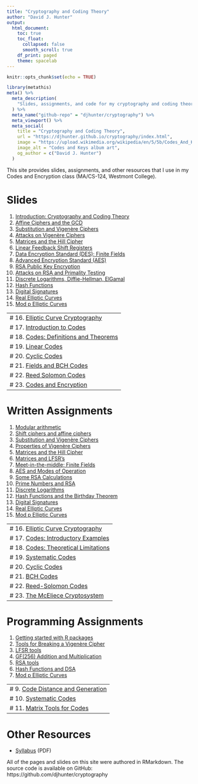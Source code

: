 ```yaml
---
title: "Cryptography and Coding Theory"
author: "David J. Hunter"
output:
  html_document:
    toc: true
    toc_float:
      collapsed: false
      smooth_scroll: true
    df_print: paged
    theme: spacelab
---
```


```r
knitr::opts_chunk$set(echo = TRUE)
```

```r
library(metathis)
meta() %>%
  meta_description(
    "Slides, assignments, and code for my cryptography and coding theory class."
  ) %>%
  meta_name("github-repo" = "djhunter/cryptography") %>%
  meta_viewport() %>%
  meta_social(
    title = "Cryptography and Coding Theory",
    url = "https://djhunter.github.io/cryptography/index.html",
    image = "https://upload.wikimedia.org/wikipedia/en/5/5b/Codes_And_Keys_Death_Cab_For_Cutie.jpg",
    image_alt = "Codes and Keys album art",
    og_author = c("David J. Hunter")
  )
```

This site provides slides, assignments, and other resources that I use in my Codes and Encryption class (MA/CS-124, Westmont College).

# Slides 

1. [Introduction: Cryptography and Coding Theory](slides/01intro_crypto.html) 
2. [Affine Ciphers and the GCD](slides/02affine_ciphers.html) 
3. [Substitution and Vigenère Ciphers](slides/03vigenere_ciphers.html)
4. [Attacks on Vigenère Ciphers](slides/04vigenere_attacks.html)
5. [Matrices and the Hill Cipher](slides/05matrix_hill.html)
6. [Linear Feedback Shift Registers](slides/06lfsr.html)
7. [Data Encryption Standard (DES); Finite Fields](slides/07desaes1.html)
8. [Advanced Encryption Standard (AES)](slides/08desaes2.html)
9. [RSA Public Key Encryption](slides/09rsa1.html)
10. [Attacks on RSA and Primality Testing](slides/10rsa2.html)
11. [Discrete Logarithms, Diffie-Hellman, ElGamal](slides/11discrete_logs.html)
12. [Hash Functions](slides/12hash_functions.html)
13. [Digital Signatures](slides/13digital_sigs.html)
14. [Real Elliptic Curves](slides/14elliptic_curves1.html)
15. [Mod p Elliptic Curves](slides/15elliptic_curves2.html)

---
# 16. [Elliptic Curve Cryptography](slides/16elliptic_curves3.html)
# 17. [Introduction to Codes](slides/17codes1.html)
# 18. [Codes: Definitions and Theorems](slides/18codes2.html)
# 19. [Linear Codes](slides/19codes3.html)
# 20. [Cyclic Codes](slides/20codes4.html)
# 21. [Fields and BCH Codes](slides/21codes5.html)
# 22. [Reed Solomon Codes](slides/22codes6.html)
# 23. [Codes and Encryption](slides/23codes7.html)
---

# Written Assignments

1. [Modular arithmetic](assignments/01modding.html)
2. [Shift ciphers and affine ciphers](assignments/02shiftaffine.html)
3. [Substitution and Vigenère Ciphers](assignments/03subciphers.html)
4. [Properties of Vigenère Ciphers](assignments/04vigenere.html)
5. [Matrices and the Hill Cipher](assignments/05mathill.html)
6. [Matrices and LFSR's](assignments/06matlfsr.html)
7. [Meet-in-the-middle; Finite Fields](assignments/07mitmff.html)
8. [AES and Modes of Operation](assignments/08aesmodes.html)
9. [Some RSA Calculations](assignments/09rsacalc.html)
10. [Prime Numbers and RSA](assignments/10primes.html)
11. [Discrete Logarithms](assignments/11dlogs.html)
12. [Hash Functions and the Birthday Theorem](assignments/12hash.html)
13. [Digital Signatures](assignments/13sigs.html)
14. [Real Elliptic Curves](assignments/14real_ell.html)
15. [Mod p Elliptic Curves](assignments/15modp_ell.html)

---
# 16. [Elliptic Curve Cryptography](assignments/16ec_crypto.html)
# 17. [Codes: Introductory Examples](assignments/17introcodes.html)
# 18. [Codes: Theoretical Limitations](assignments/18codelimits.html)
# 19. [Systematic Codes](assignments/19systematic.html)
# 20. [Cyclic Codes](assignments/20cyclic.html)
# 21. [BCH Codes](assignments/21bch.html)
# 22. [Reed-Solomon Codes](assignments/22reedsolomon.html)
# 23. [The McEliece Cryptosystem](assignments/23mceliece.html)
---

# Programming Assignments

1. [Getting started with R packages](programming/01affine.html)
2. [Tools for Breaking a Vigenère Cipher](programming/02vigbreak.html)
3. [LFSR tools](programming/03mathillotp.html)
4. [GF(256) Addition and Multiplication](programming/04gf256.html)
5. [RSA tools](programming/05rsa.html)
6. [Hash Functions and DSA](programming/06hash.html)
7. [Mod p Elliptic Curves](programming/07modp_ell.html)

---
# 9. [Code Distance and Generation](programming/09code_tools1.html)
# 10. [Systematic Codes](programming/10code_tools2.html)
# 11. [Matrix Tools for Codes](programming/11code_tools3.html)
---

# Other Resources

- [Syllabus](syllabus/macs124hunterF22.pdf) (PDF)

All of the pages and slides on this site were authored in RMarkdown. The source code is available on GitHub: https://github.com/djhunter/cryptography

